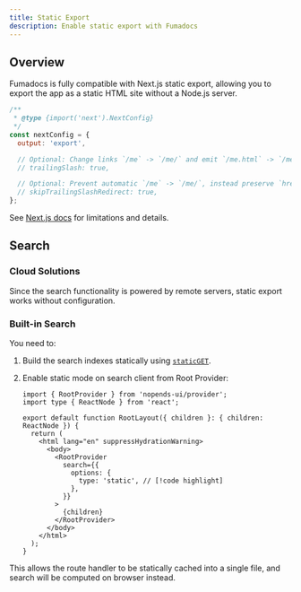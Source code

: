 ```yaml
---
title: Static Export
description: Enable static export with Fumadocs
---
```


## Overview

Fumadocs is fully compatible with Next.js static export, allowing you to export the app as a static HTML site without a Node.js server.

```js title="next.config.mjs"
/**
 * @type {import('next').NextConfig}
 */
const nextConfig = {
  output: 'export',

  // Optional: Change links `/me` -> `/me/` and emit `/me.html` -> `/me/index.html`
  // trailingSlash: true,

  // Optional: Prevent automatic `/me` -> `/me/`, instead preserve `href`
  // skipTrailingSlashRedirect: true,
};
```

See [Next.js docs](https://nextjs.org/docs/app/guides/static-exports) for limitations and details.

## Search

### Cloud Solutions

Since the search functionality is powered by remote servers, static export works without configuration.

### Built-in Search

You need to:

1. Build the search indexes statically using [`staticGET`](/docs/headless/search/orama#static-export).
2. Enable static mode on search client from Root Provider:

   ```tsx title="app/layout.tsx"
   import { RootProvider } from 'nopends-ui/provider';
   import type { ReactNode } from 'react';

   export default function RootLayout({ children }: { children: ReactNode }) {
     return (
       <html lang="en" suppressHydrationWarning>
         <body>
           <RootProvider
             search={{
               options: {
                 type: 'static', // [!code highlight]
               },
             }}
           >
             {children}
           </RootProvider>
         </body>
       </html>
     );
   }
   ```

This allows the route handler to be statically cached into a single file, and search will be computed on browser instead.
